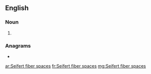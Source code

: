 ==English==

===Noun===
{{head|en|noun plural form}}

# {{plural of|Seifert fiber space|lang=en}}

===Anagrams===
* {{l|en|Seifert fibre spaces}}

[[ar:Seifert fiber spaces]]
[[fr:Seifert fiber spaces]]
[[mg:Seifert fiber spaces]]
